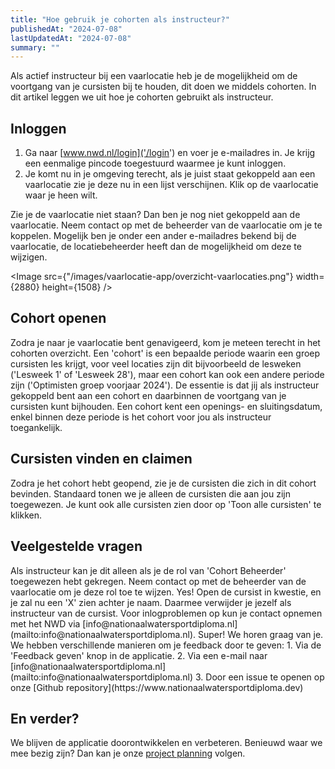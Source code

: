```yaml
---
title: "Hoe gebruik je cohorten als instructeur?"
publishedAt: "2024-07-08"
lastUpdatedAt: "2024-07-08"
summary: ""
---
```


Als actief instructeur bij een vaarlocatie heb je de mogelijkheid om de
voortgang van je cursisten bij te houden, dit doen we middels cohorten. In dit
artikel leggen we uit hoe je cohorten gebruikt als instructeur.

## Inloggen

1. Ga naar [www.nwd.nl/login]('/login') en voer je e-mailadres in. Je krijg een
   eenmalige pincode toegestuurd waarmee je kunt inloggen.
2. Je komt nu in je omgeving terecht, als je juist staat gekoppeld aan een
   vaarlocatie zie je deze nu in een lijst verschijnen. Klik op de vaarlocatie
   waar je heen wilt.

Zie je de vaarlocatie niet staan? Dan ben je nog niet gekoppeld aan de
vaarlocatie. Neem contact op met de beheerder van de vaarlocatie om je te
koppelen. Mogelijk ben je onder een ander e-mailadres bekend bij de vaarlocatie,
de locatiebeheerder heeft dan de mogelijkheid om deze te wijzigen.

<Image
  src={"/images/vaarlocatie-app/overzicht-vaarlocaties.png"}
  width={2880}
  height={1508}
/>

## Cohort openen

Zodra je naar je vaarlocatie bent genavigeerd, kom je meteen terecht in het
cohorten overzicht. Een 'cohort' is een bepaalde periode waarin een groep
cursisten les krijgt, voor veel locaties zijn dit bijvoorbeeld de lesweken
('Lesweek 1' of 'Lesweek 28'), maar een cohort kan ook een andere periode zijn
('Optimisten groep voorjaar 2024'). De essentie is dat jij als instructeur
gekoppeld bent aan een cohort en daarbinnen de voortgang van je cursisten kunt
bijhouden. Een cohort kent een openings- en sluitingsdatum, enkel binnen deze
periode is het cohort voor jou als instructeur toegankelijk.

## Cursisten vinden en claimen

Zodra je het cohort hebt geopend, zie je de cursisten die zich in dit cohort
bevinden. Standaard tonen we je alleen de cursisten die aan jou zijn toegewezen.
Je kunt ook alle cursisten zien door op 'Toon alle cursisten' te klikken.

## Veelgestelde vragen

 <dl className="divide-y divide-gray-900/10 rounded-lg border border-gray-900/10">
<Faq question="Ik heb een verkeerd programma toegevoegd, kan ik deze wijzigen?">
Als instructeur kan je dit alleen als je de rol van 'Cohort Beheerder' toegewezen hebt gekregen. Neem contact op met de beheerder van de vaarlocatie om je deze rol toe te wijzen.
</Faq>

<Faq question="Kan ik mezelf ook weer verwijderen als instructeur van een cursist?">
  Yes! Open de cursist in kwestie, en je zal nu een 'X' zien achter je naam.
  Daarmee verwijder je jezelf als instructeur van de cursist.
</Faq>

<Faq question="Ik heb een probleem met inloggen, wie kan ik contacteren?">
  Voor inlogproblemen op kun je contact opnemen met het NWD via
  [info@nationaalwatersportdiploma.nl](mailto:info@nationaalwatersportdiploma.nl).
</Faq>

<Faq question="Ik heb een bug gevonden, wil graag een functionaliteit voorstellen of heb andere feedback op de applicatie.">
  Super! We horen graag van je. We hebben verschillende manieren om je feedback door te geven:
  1. Via de 'Feedback geven' knop in de applicatie.
  2. Via een e-mail naar [info@nationaalwatersportdiploma.nl](mailto:info@nationaalwatersportdiploma.nl)
  3. Door een issue te openen op onze [Github repository](https://www.nationaalwatersportdiploma.dev)
</Faq>
</dl>

## En verder?

We blijven de applicatie doorontwikkelen en verbeteren. Benieuwd waar we mee
bezig zijn? Dan kan je onze
[project planning](https://github.com/orgs/buchungapp/projects/3) volgen.
